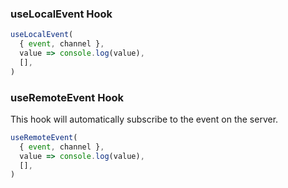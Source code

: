 ### useLocalEvent Hook

```jsx
useLocalEvent(
  { event, channel },
  value => console.log(value),
  [],
)
```

### useRemoteEvent Hook

This hook will automatically subscribe to the event on the server.

```jsx
useRemoteEvent(
  { event, channel },
  value => console.log(value),
  [],
)
```